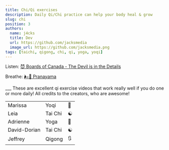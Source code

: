 ```yaml
---
title: Chi/Qi exercises
description: Daily Qi/Chi practice can help your body heal & grow
slug: chi
position: 3
authors:
  name: j4cks
  title: Dev
  url: https://github.com/jacksmedia
  image_url: https://github.com/jacksmedia.png
tags: [taichi, qigong, chi, qi, yoga, yoqi]
---
```


<!-- Custom component -->

Listen:
[😈 Boards of Canada - The Devil is in the Details](https://www.youtube.com/watch?v=N2jNdHnOsG8)

Breathe:
[🌬🦮 Pranayama](https://youtu.be/Ba0fweKUwIc?si=LljtiMSWdmXoi54_&t=37)


<Timecalc />
___
These are excellent qi exercise videos that work really well if you do one or more daily!
All credits to the creators, who are awesome!


<table>
  <tr className='mediumaquamarine'>
    <td>Marissa</td>
    <td>Yoqi</td>
    <td>🪷</td>
  </tr>

  <tr className='lemonchiffon'>
    <td>Leia</td>
    <td>Tai Chi</td>
    <td>☯️</td>
  </tr>

  <tr className='cornflowerblue'>
    <td>Adrienne</td>
    <td>Yoga</td>
    <td>🧘</td>
  </tr>

  <tr className='palegreen'>
    <td>David-Dorian</td>
    <td>Tai Chi</td>
    <td>☯️</td>
  </tr>

  <tr className='orchid'>
    <td>Jeffrey</td>
    <td>Qigong</td>
    <td>🔃</td>
  </tr>

</table>
